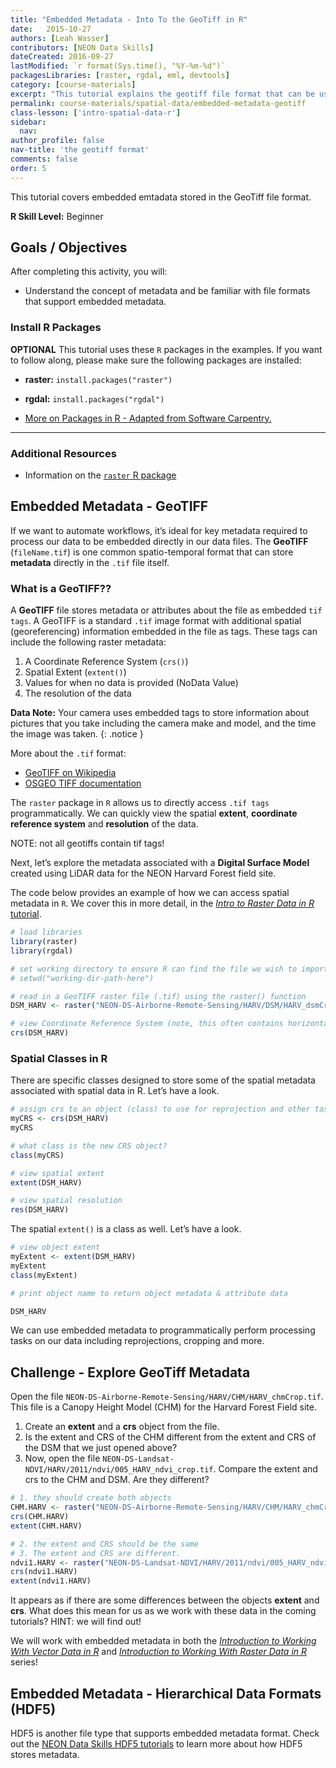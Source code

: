 ```yaml
---
title: "Embedded Metadata - Into To the GeoTiff in R"
date:   2015-10-27
authors: [Leah Wasser]
contributors: [NEON Data Skills]
dateCreated: 2016-09-27
lastModified: `r format(Sys.time(), "%Y-%m-%d")`
packagesLibraries: [raster, rgdal, eml, devtools]
category: [course-materials]
excerpt: "This tutorial explains the geotiff file format that can be used to store raster data. It also covers metadata embedded within a geotiff - stored as tif tags."
permalink: course-materials/spatial-data/embedded-metadata-geotiff
class-lesson: ['intro-spatial-data-r']
sidebar:
  nav:
author_profile: false
nav-title: 'the geotiff format'
comments: false
order: 5
---
```



This tutorial covers embedded emtadata stored in the GeoTiff file format.

**R Skill Level:** Beginner

<div class="notice--success" markdown="1">


# Goals / Objectives

After completing this activity, you will:

* Understand the concept of metadata and be familiar with file formats that support embedded metadata.

### Install R Packages


**OPTIONAL** This tutorial uses these `R` packages in the examples.
 If you want to follow along, please make sure the following packages
 are installed:

* **raster:** `install.packages("raster")`
* **rgdal:** `install.packages("rgdal")`

* [More on Packages in R - Adapted from Software Carpentry.]({{site.baseurl}}R/Packages-In-R/)

****


### Additional Resources


* Information on the
<a href="http://cran.r-project.org/web/packages/raster/raster.pdf" target="_blank"> `raster` R package</a>

</div>

## Embedded Metadata - GeoTIFF

If we want to automate workflows, it's ideal for key metadata required to
process our data to be embedded directly in our data files. The **GeoTIFF**
(`fileName.tif`) is one common spatio-temporal format that can store
**metadata** directly in the `.tif` file itself.

### What is a GeoTIFF??

A **GeoTIFF** file stores metadata or attributes about the file as embedded
`tif tags`. A GeoTIFF is a standard `.tif` image format with additional spatial
(georeferencing) information embedded in the file as tags. These tags can
include the following raster metadata:

1. A Coordinate Reference System (`crs()`)
2. Spatial Extent (`extent()`)
3. Values for when no data is provided (NoData Value)
4. The resolution of the data

<i class="fa fa-star"></i> **Data Note:**  Your camera uses embedded tags to store
information about pictures that you take including the camera make and model,
and the time the image was taken.
{: .notice }

More about the  `.tif` format:

* <a href="https://en.wikipedia.org/wiki/GeoTIFF" target="_blank"> GeoTIFF on Wikipedia</a>
* <a href="https://trac.osgeo.org/geotiff/" target="_blank"> OSGEO TIFF documentation</a>


The `raster` package in `R` allows us to directly access `.tif tags`
programmatically. We can quickly view the spatial **extent**,
**coordinate reference system** and **resolution** of the data.

NOTE: not all geotiffs contain tif tags!

Next, let's explore the metadata associated with  a **Digital Surface Model** created
using LiDAR data for the NEON Harvard Forest field site.


The code below provides an example of how we can access spatial metadata
in `R`. We cover this in more detail, in the
[*Intro to Raster Data in R* tutorial](http://www.neondataskills.org/R/Introduction-to-Raster-Data-In-R).

```r

# load libraries
library(raster)
library(rgdal)

# set working directory to ensure R can find the file we wish to import
# setwd("working-dir-path-here")

# read in a GeoTIFF raster file (.tif) using the raster() function
DSM_HARV <- raster("NEON-DS-Airborne-Remote-Sensing/HARV/DSM/HARV_dsmCrop.tif")

# view Coordinate Reference System (note, this often contains horizontal units!)
crs(DSM_HARV)

```

### Spatial Classes in R

There are specific classes designed to store some of the spatial metadata
associated with spatial data in R. Let's have a look.


```r
# assign crs to an object (class) to use for reprojection and other tasks
myCRS <- crs(DSM_HARV)
myCRS

# what class is the new CRS object?
class(myCRS)

# view spatial extent
extent(DSM_HARV)

# view spatial resolution
res(DSM_HARV)

```

The spatial `extent()` is a class as well. Let's have a look.

```r

# view object extent
myExtent <- extent(DSM_HARV)
myExtent
class(myExtent)

# print object name to return object metadata & attribute data

DSM_HARV
```


We can use embedded metadata to programmatically perform processing tasks
on our data including reprojections, cropping and more.


<div class="notice--warning" markdown="1">
## Challenge - Explore GeoTiff Metadata

Open the file `NEON-DS-Airborne-Remote-Sensing/HARV/CHM/HARV_chmCrop.tif`. This
file is a Canopy Height Model (CHM) for the Harvard Forest Field site.

1. Create an **extent** and a **crs** object from the file.
2. Is the extent and CRS of the CHM different from the extent and CRS of the DSM
that we just opened above?
3. Now, open the file `NEON-DS-Landsat-NDVI/HARV/2011/ndvi/005_HARV_ndvi_crop.tif`.
Compare the extent and crs to the CHM and DSM. Are they different?

</div>

```r

# 1. they should create both objects
CHM.HARV <- raster("NEON-DS-Airborne-Remote-Sensing/HARV/CHM/HARV_chmCrop.tif")
crs(CHM.HARV)
extent(CHM.HARV)

# 2. the extent and CRS should be the same
# 3. The extent and CRS are different.
ndvi1.HARV <- raster("NEON-DS-Landsat-NDVI/HARV/2011/ndvi/005_HARV_ndvi_crop.tif")
crs(ndvi1.HARV)
extent(ndvi1.HARV)
```

It appears as if there are some differences between the objects **extent** and
**crs**. What does this mean for us as we work with these data in the coming
tutorials? HINT: we will find out!


We will work with embedded metadata in both the
[*Introduction to Working With Vector Data in R*]( http://www.neondataskills.org/tutorial-series/vector-data-series/)
and
[*Introduction to Working With Raster Data in R*]( http://www.neondataskills.org/tutorial-series/raster-data-series/)
series!

## Embedded Metadata - Hierarchical Data Formats (HDF5)

HDF5 is another file type that supports embedded metadata format. Check out the
[NEON Data Skills HDF5 tutorials](http://www.neondataskills.org/tutorial-series/intro-hdf5-r-series/)
to learn more about how HDF5 stores metadata.
